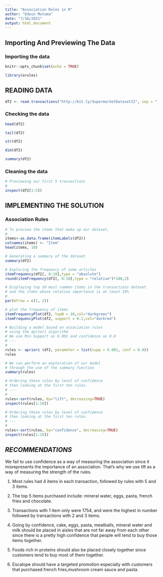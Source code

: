 ---
title: "Association Rules in R"
author: "Edwin Mutuma"
date: "7/16/2021"
output: html_document
---


## Importing And Previewing The Data          
### Importing the data
```{r setup, include=FALSE}
knitr::opts_chunk$set(echo = TRUE)
```

```{r}
library(arules)
```


## READING DATA
```{r}
df2 <- read.transactions("http://bit.ly/SupermarketDatasetII", sep = ",")
```

### Checking the data
```{r}
head(df2)
```

```{r}
tail(df2)
```

```{r}
str(df2)
```

```{r}
dim(df2)
```

```{r}
summary(df2)
```


### Cleaning the data
```{r}
# Previewing our first 5 transactions
#
inspect(df2[1:5])
```


## IMPLEMENTING THE SOLUTION
### Association Rules
```{r}
# To preview the items that make up our dataset,
# 
items<-as.data.frame(itemLabels(df2))
colnames(items) <- "Item"
head(items, 10)  
```

```{r}
# Generating a summary of the dataset
summary(df2)
```

```{r}
# Exploring the frequency of some articles 
itemFrequency(df2[, 8:10],type = "absolute")
round(itemFrequency(df2[, 8:10],type = "relative")*100,2)
```

```{r}
# Displaying top 10 most common items in the transactions dataset 
# and the items whose relative importance is at least 10%
# 
par(mfrow = c(1, 2))

# plot the frequency of items
itemFrequencyPlot(df2, topN = 10,col="darkgreen")
itemFrequencyPlot(df2, support = 0.1,col="darkred")
```

```{r}
# Building a model based on association rules 
# using the apriori algorithm
# We use Min Support as 0.001 and confidence as 0.8
# ---
# 
rules <- apriori (df2, parameter = list(supp = 0.001, conf = 0.8))
rules
```

```{r}
# We can perform an exploration of our model 
# through the use of the summary function
summary(rules)
```

```{r}
# Ordering these rules by level of confidence
# then looking at the first ten rules.
# ---
# 
rules<-sort(rules, by="lift", decreasing=TRUE)
inspect(rules[1:10])
```

```{r}
# Ordering these rules by level of confidence
# then looking at the first ten rules.
# ---
# 
rules<-sort(rules, by="confidence", decreasing=TRUE)
inspect(rules[1:10])
```

## *RECOMMENDATIONS*
We fail to use confidence as a way of measuring the association since it misrepresents the importance of an association. That's why we use lift as a way of measuring the strength of the rules.

1. Most rules had 4 items in each transaction, followed by rules with 5 and 3 items.

2. The top 5 items purchased include: mineral water, eggs, pasta, french fries and chocolate.

3. Transactions with 1 item only were 1754, and were the highest in number followed by transactions with 2 and 3 items.

4. Going by confidence, cake, eggs, pasta, meatballs, mineral water and milk should be placed in aisles that are not far away from each other since there is a pretty high confidence that people will tend to buy those items together.

5. Foods rich in proteins should also be placed closely together since customers tend to buy most of them together.

6. Escalope should have a targeted promotion especially with customers that purchased french fries,mushroom cream sauce and pasta.
